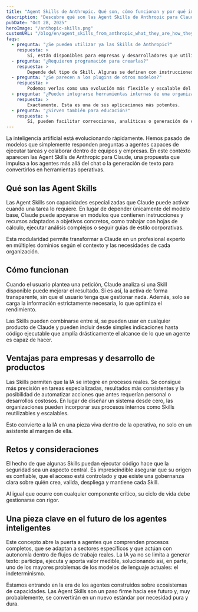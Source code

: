 ```yaml
---
title: "Agent Skills de Anthropic. Qué son, cómo funcionan y por qué importan para la IA empresarial"
description: "Descubre qué son las Agent Skills de Anthropic para Claude y cómo permiten crear agentes de IA capaces de ejecutar tareas reales en empresas. Ventajas, funcionamiento, casos de uso y preguntas frecuentes para entender su impacto en el futuro de la automatización inteligente."
pubDate: "Oct 28, 2025"
heroImage: "/anthopic-skills.png"
customURL: "/blog/en/agent_skills_from_anthropic_what_they_are_how_they_work_and_why_they_matter_for_enterprise_ai/"
faqs:
  - pregunta: "¿Se pueden utilizar ya las Skills de Anthropic?"
    respuesta: >
        Sí, están disponibles para empresas y desarrolladores que utilicen la ejecución de código en Claude.
  - pregunta: "¿Requieren programación para crearlas?"
    respuesta: >
        Depende del tipo de Skill. Algunas se definen con instrucciones y documentación, mientras que otras pueden incluir código.
  - pregunta: "¿Se parecen a los plugins de otros modelos?"
    respuesta: >
        Podemos verlas como una evolución más flexible y escalable del concepto de plugin.
  - pregunta: "¿Pueden integrarse herramientas internas de una organización como Skills?"
    respuesta: >
        Exactamente. Esta es una de sus aplicaciones más potentes.
  - pregunta: "¿Sirven también para educación?"
    respuesta: >
        Sí, pueden facilitar correcciones, analíticas o generación de contenidos adaptados a cada curso.
---
```


La inteligencia artificial está evolucionando rápidamente. Hemos pasado de modelos que simplemente responden preguntas a agentes capaces de ejecutar tareas y colaborar dentro de equipos y empresas. En este contexto aparecen las Agent Skills de Anthropic para Claude, una propuesta que impulsa a los agentes más allá del chat o la generación de texto para convertirlos en herramientas operativas.

## Qué son las Agent Skills

Las Agent Skills son capacidades especializadas que Claude puede activar cuando una tarea lo requiere. En lugar de depender únicamente del modelo base, Claude puede apoyarse en módulos que contienen instrucciones y recursos adaptados a objetivos concretos, como trabajar con hojas de cálculo, ejecutar análisis complejos o seguir guías de estilo corporativas.

Esta modularidad permite transformar a Claude en un profesional experto en múltiples dominios según el contexto y las necesidades de cada organización.

## Cómo funcionan

Cuando el usuario plantea una petición, Claude analiza si una Skill disponible puede mejorar el resultado. Si es así, la activa de forma transparente, sin que el usuario tenga que gestionar nada. Además, solo se carga la información estrictamente necesaria, lo que optimiza el rendimiento.

Las Skills pueden combinarse entre sí, se pueden usar en cualquier producto de Claude y pueden incluir desde simples indicaciones hasta código ejecutable que amplía drásticamente el alcance de lo que un agente es capaz de hacer.

## Ventajas para empresas y desarrollo de productos

Las Skills permiten que la IA se integre en procesos reales. Se consigue más precisión en tareas especializadas, resultados más consistentes y la posibilidad de automatizar acciones que antes requerían personal o desarrollos costosos. En lugar de diseñar un sistema desde cero, las organizaciones pueden incorporar sus procesos internos como Skills reutilizables y escalables.

Esto convierte a la IA en una pieza viva dentro de la operativa, no solo en un asistente al margen de ella.

## Retos y consideraciones

El hecho de que algunas Skills puedan ejecutar código hace que la seguridad sea un aspecto central. Es imprescindible asegurar que su origen es confiable, que el acceso está controlado y que existe una gobernanza clara sobre quién crea, valida, despliega y mantiene cada Skill.

Al igual que ocurre con cualquier componente crítico, su ciclo de vida debe gestionarse con rigor.

## Una pieza clave en el futuro de los agentes inteligentes

Este concepto abre la puerta a agentes que comprenden procesos completos, que se adaptan a sectores específicos y que actúan con autonomía dentro de flujos de trabajo reales. La IA ya no se limita a generar texto: participa, ejecuta y aporta valor medible, solucionando así, en parte, uno de los mayores problemas de los modelos de lenguaje actuales: el indeterminismo.

Estamos entrando en la era de los agentes construidos sobre ecosistemas de capacidades. Las Agent Skills son un paso firme hacia ese futuro y, muy probablemente, se convertirán en un nuevo estándar por necesidad pura y dura.





<br/>
<FAQ items={frontmatter.faqs} lang="es"/>
<br/>

